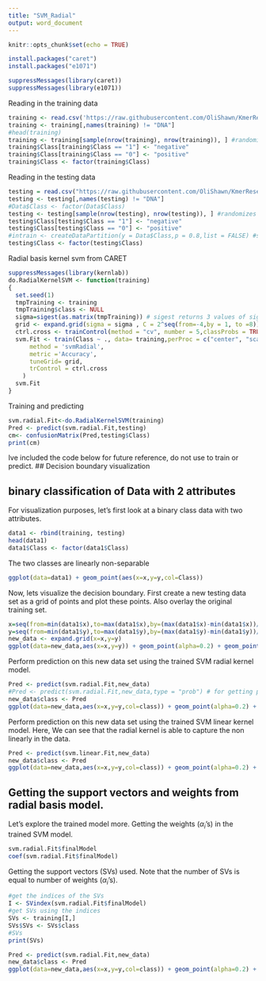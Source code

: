 ```yaml
---
title: "SVM_Radial"
output: word_document
---
```


```r
knitr::opts_chunk$set(echo = TRUE)
```


```r
install.packages("caret")
install.packages("e1071")
```

```r
suppressMessages(library(caret))
suppressMessages(library(e1071))
```

Reading in the training data
```r
training <- read.csv('https://raw.githubusercontent.com/OliShawn/KmerResearch/master/4merTable/Train/4mertable.train.txt',header = TRUE)
training <- training[,names(training) != "DNA"]
#head(training)
training <- training[sample(nrow(training), nrow(training)), ] #randomizes the rows
training$Class[training$Class == "1"] <- "negative"
training$Class[training$Class == "0"] <- "positive"
training$Class <- factor(training$Class)
```

Reading in the testing data
```r
testing = read.csv("https://raw.githubusercontent.com/OliShawn/KmerResearch/master/4merTable/Test/4mertable.test.txt")
testing <- testing[,names(testing) != "DNA"]
#Data$Class <- factor(Data$Class)
testing <- testing[sample(nrow(testing), nrow(testing)), ] #randomizes the rows
testing$Class[testing$Class == "1"] <- "negative"
testing$Class[testing$Class == "0"] <- "positive"
#intrain <- createDataPartition(y = Data$Class,p = 0.8,list = FALSE) #split data
testing$Class <- factor(testing$Class)
```


Radial basis kernel svm from CARET
```r
suppressMessages(library(kernlab))
do.RadialKernelSVM <- function(training)
{
  set.seed(1)
  tmpTraining <- training
  tmpTraining$class <- NULL
  sigma=sigest(as.matrix(tmpTraining)) # sigest returns 3 values of sigma 
  grid <- expand.grid(sigma = sigma , C = 2^seq(from=-4,by = 1, to =8)) # set up sigma and cost parameters
  ctrl.cross <- trainControl(method = "cv", number = 5,classProbs = TRUE,savePredictions=TRUE)
  svm.Fit <- train(Class ~ ., data= training,perProc = c("center", "scale"),
      method = 'svmRadial', 
      metric ='Accuracy',
      tuneGrid= grid,
      trControl = ctrl.cross
    )
  svm.Fit
}
```

Training and predicting 
```r
svm.radial.Fit<-do.RadialKernelSVM(training)
Pred <- predict(svm.radial.Fit,testing)
cm<- confusionMatrix(Pred,testing$Class)
print(cm)

```










Ive included the code below for future reference, do not use to train or predict.
## Decision boundary visualization

## binary classification of Data with 2 attributes

For visualization purposes, let's first look at a binary class data with two attributes.
```r
data1 <- rbind(training, testing)
head(data1)
data1$Class <- factor(data1$Class)
```
The two classes are linearly non-separable
```r
ggplot(data=data1) + geom_point(aes(x=x,y=y,col=Class))
```

Now, lets visualize the decision boundary. First create a new testing data set as a grid of points and plot these points. Also overlay the original training set.
```r
x=seq(from=min(data1$x),to=max(data1$x),by=(max(data1$x)-min(data1$x))/100)
y=seq(from=min(data1$y),to=max(data1$y),by=(max(data1$y)-min(data1$y))/100)
new_data <- expand.grid(x=x,y=y)
ggplot(data=new_data,aes(x=x,y=y)) + geom_point(alpha=0.2) + geom_point(data=training,aes(x=x,y=y,col=class))
```

Perform prediction on this new data set using the trained SVM radial kernel model. 
```r
Pred <- predict(svm.radial.Fit,new_data)
#Pred <- predict(svm.radial.Fit,new_data,type = "prob") # for getting probabilities
new_data$class <- Pred
ggplot(data=new_data,aes(x=x,y=y,col=class)) + geom_point(alpha=0.2) + geom_point(data=training,aes(x=x,y=y,col=class))
```
Perform prediction on this new data set using the trained SVM linear kernel model. Here, We can see that the radial kernel is able to capture the non linearly in the data.
```r
Pred <- predict(svm.linear.Fit,new_data)
new_data$class <- Pred
ggplot(data=new_data,aes(x=x,y=y,col=class)) + geom_point(alpha=0.2) + geom_point(data=training,aes(x=x,y=y,col=class))
```

## Getting the support vectors and weights from radial basis model.

Let's explore the trained model more. Getting the weights ($\alpha_{i}$'s) in the trained SVM model. 
```r
svm.radial.Fit$finalModel
coef(svm.radial.Fit$finalModel)
```
Getting the support vectors (SVs) used. Note that the number of SVs is equal to number of weights ($\alpha_{i}$'s).
```r
#get the indices of the SVs
I <- SVindex(svm.radial.Fit$finalModel)
#get SVs using the indices
SVs <- training[I,]
SVs$SVs <- SVs$class
#SVs
print(SVs)

Pred <- predict(svm.radial.Fit,new_data)
new_data$class <- Pred
ggplot(data=new_data,aes(x=x,y=y,col=class)) + geom_point(alpha=0.2) + geom_point(data=training,aes(x=x,y=y,col=class)) + geom_point(data=SVs,aes(x=x,y=y,col=SVs),shape=0,size=8) + ggtitle("SVs indicated by squares")
```










